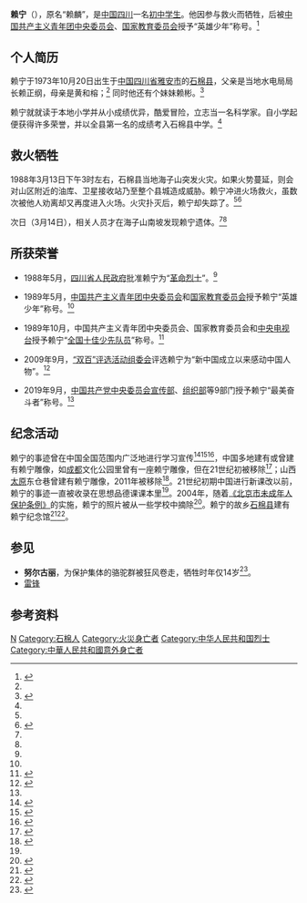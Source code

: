 {{Infobox person
| name                      = 赖宁
| image                     = File:Lai Ning.jpg
| image_size                = 200px
| birth_name                = 赖麟<ref name="Sun">{{cite book |author1=孙云晓 |title=英雄少年赖宁 |date=1989 |publisher=四川少年儿童出版社 |isbn=9787536505032 |url=http://www.wakbook.com/Article/1x0002000005/163220x48101/STANZA_1.html |accessdate=2021-04-24 |quote=赖宁刚出生时，爸爸妈妈怀着深厚的期望，给宝贝儿子取名赖麟。……为了讨个吉利，爸爸妈妈将其名字改为赖宁，盼望儿子从此健康安宁。 |archive-date=2021-04-24 |archive-url=https://web.archive.org/web/20210424143558/http://www.wakbook.com/Article/1x0002000005/163220x48101/STANZA_1.html |dead-url=no }}</ref>
| birth_date                = {{Birth date|1973|10|20}}
| birth_place               = [[中国|中国]][[四川省|四川省]][[雅安市|雅安市]][[石棉县|石棉县]]
| disappeared_date          = {{disappeared date and age|1988|03|13|1973|10|20}}
| disappeared_place         = 中国四川省雅安市石棉县海子山
| body_discovered           = 中国四川省雅安市<br />石棉县海子山南坡
| resting_place             = 四川省石棉县烈士陵园<ref>{{cite web |title=石棉县退役军人事务局、石棉县中学组织学生开展赖宁纪念日活动 |url=http://www.shimian.gov.cn/gongkai/show/20210311095209-24330-00-000.html |website=石棉县人民政府网站 |publisher=石棉县退役军人事务局 |accessdate=2021-04-24 |archive-date=2021-04-24 |archive-url=https://web.archive.org/web/20210424143558/http://www.shimian.gov.cn/gongkai/show/20210311095209-24330-00-000.html |dead-url=no }}</ref>
| resting_place_coordinates = {{coord|29.2365396|102.3538039|type:landmark_region:CN|display=inline}}
| nationality               = {{PRC}}
| alma_mater                = 四川省雅安市石棉县中学
| occupation                = [[学生|学生]]
| parents                   = 赖正纲（父）<br />黄和榕（母）
| relatives                 = 赖彬（妹）
}}

'''赖宁'''（{{bd|1973年|10月20日|1988年|3月13日|catIdx=赖}}），原名“赖麟”，是[[中国|中国]][[四川|四川]]一名[[初中|初中]][[学生|学生]]。他因参与救火而牺牲，后被[[中国共产主义青年团中央委员会|中国共产主义青年团中央委员会]]、[[中华人民共和国教育部|国家教育委员会]]授予“英雄少年”称号。<ref name="xinhuashe">{{cite web |author1=康锦谦 |title=少年英雄：赖宁 |url=http://www.xinhuanet.com/politics/2019-09/25/c_1125040114.htm |website=[[新华网|新华网]] |publisher=[[新华社|新华社]] |accessdate=2021-04-24 |archive-date=2021-04-24 |archive-url=https://web.archive.org/web/20210424143556/http://www.xinhuanet.com/politics/2019-09/25/c_1125040114.htm |dead-url=no }}</ref>

== 个人简历 ==
赖宁于1973年10月20日出生于[[中国|中国]][[四川省|四川省]][[雅安市|雅安市]]的[[石棉县|石棉县]]，父亲是当地水电局局长赖正纲，母亲是黄和榕；<ref name="Sun" /> 同时他还有个妹妹赖彬。<ref>{{cite web |author1=张寒 |author2=张瑜 |title=如果赖宁还活着 |url=http://news.sina.com.cn/c/2008-11-16/103016663428.shtml |website=[[新浪网|新浪网]] |publisher=[[新京报|新京报]] |accessdate=2021-04-24 |archive-date=2021-04-25 |archive-url=https://web.archive.org/web/20210425141937/http://news.sina.com.cn/c/2008-11-16/103016663428.shtml |dead-url=no }}</ref>

赖宁就就读于本地小学并从小成绩优异，酷爱冒险，立志当一名科学家。自小学起便获得许多荣誉，并以全县第一名的成绩考入石棉县中学。<ref name="xinhuashe" />

== 救火牺牲 ==
1988年3月13日下午3时左右，石棉县当地海子山突发火灾。如果火势蔓延，则会对山区附近的油库、卫星接收站乃至整个县城造成威胁。赖宁冲进火场救火，虽数次被他人劝离却又再度进入火场。火灾扑灭后，赖宁却失踪了。<ref name="xinhuashe" /><ref name="li">{{cite web |author1=李晓东 |author2=周洪双 |title=赖宁：奋不顾身的救火英雄 |url=https://epaper.gmw.cn/gmrb/html/2019-10/18/nw.D110000gmrb_20191018_4-03.htm |publisher=[[光明日报|光明日报]] |accessdate=2021-04-24 |archive-date=2021-04-24 |archive-url=https://web.archive.org/web/20210424215909/https://epaper.gmw.cn/gmrb/html/2019-10/18/nw.D110000gmrb_20191018_4-03.htm |dead-url=no }}</ref>

次日（3月14日），相关人员才在海子山南坡发现赖宁遗体。<ref name="xinhuashe" /><ref name="li" />

== 所获荣誉 ==
* 1988年5月，[[四川省人民政府|四川省人民政府]]批准赖宁为“[[革命烈士|革命烈士]]”。<ref name="xinhuashe" />

* 1989年5月，[[中国共产主义青年团中央委员会|中国共产主义青年团中央委员会]]和[[中华人民共和国教育部|国家教育委员会]]授予赖宁“英雄少年”称号。<ref name="xinhuashe" />

* 1989年10月，中国共产主义青年团中央委员会、国家教育委员会和[[中国中央电视台|中央电视台]]授予赖宁“[[中国少年先锋队|全国十佳少先队员]]”称号。<ref>{{cite web |author1=吴丹 |title=传承和发扬赖宁精神 培育时代新人 |url=https://news.beiww.com/yayw1763/201910/t20191018_851990.html |website=北纬网 |publisher=雅安日报 |accessdate=2021-04-24 |archive-date=2021-04-24 |archive-url=https://web.archive.org/web/20210424150045/https://news.beiww.com/yayw1763/201910/t20191018_851990.html |dead-url=no }}</ref>

* 2009年9月，[[全国“双百”评选|“双百”评选活动组委会]]评选赖宁为“新中国成立以来感动中国人物”。<ref>{{cite web |author1=全国“双百”评选活动组委会 |title=全国"双百"评选活动组委会公布"双百"获评名单 |url=http://www.gov.cn/jrzg/2009-09/10/content_1414386.htm |website=[[中国政府网|中国政府网]] |publisher=[[新华社|新华社]] |accessdate=2021-04-24 |archive-date=2021-04-25 |archive-url=https://web.archive.org/web/20210425084834/http://www.gov.cn/jrzg/2009-09/10/content_1414386.htm |dead-url=no }}</ref>

* 2019年9月，[[中国共产党中央委员会宣传部|中国共产党中央委员会宣传部]]、[[中国共产党中央委员会组织部|组织部]]等9部门授予赖宁“最美奋斗者”称号。<ref name="li" />

== 纪念活动 ==
赖宁的事迹曾在中国全国范围内广泛地进行学习宣传<ref>{{Cite web |title=国家教委 林业部关于严禁中小学生参加扑救山林火灾的紧急通知 - 中国知网 |url=https://chn.oversea.cnki.net/KCMS/detail/detail.aspx?dbcode=CJFD&dbname=CJFDN7904&filename=HXZB199412014&uniplatform=OVERSEAS_CHS&v=CkACZojuIOuXcS-G9ToNA81viBBYMHyvWt-Olg2m2C-1pQRpqSPlggyEoxKdaY1T |website=chn.oversea.cnki.net |access-date=2022-06-22}}</ref><ref>{{Cite web |title=“学雷锋、学赖宁”活动 - 中国知网 |url=https://chn.oversea.cnki.net/KCMS/detail/detail.aspx?dbcode=CYFD&dbname=CYFD201101&filename=N2011090006000536&uniplatform=OVERSEAS_CHS&v=jDUcZz5PVsFupT2UyJN-Mfxht5TVd_bIxEpMrpl7WorZVtAhfjcDapsyoJ5mw9KWG4UNdJyUIFo= |website=chn.oversea.cnki.net |access-date=2022-06-22}}</ref><ref>{{Cite web |title=开展学雷锋、学赖宁活动 - 中国知网 |url=https://chn.oversea.cnki.net/KCMS/detail/detail.aspx?dbcode=CYFD&dbname=CYFD200701&filename=N2006030031000554&uniplatform=OVERSEAS_CHS&v=Iq1mnPCMRv6uE5ocvNbxNdVflj2mVrPEma6cbkqmR3ofvogxI5Y_XaAf-a9BkwAxI0yssU-UNBU= |website=chn.oversea.cnki.net |access-date=2022-06-22}}</ref>，中国多地建有或曾建有赖宁雕像，如[[成都市|成都]]文化公园里曾有一座赖宁雕像，但在21世纪初被移除<ref name=":0">{{Cite web |title=英雄少年退出教材近10年 赖宁雕像5年前已搬离-搜狐教育 |url=https://learning.sohu.com/20110817/n316575282.shtml |website=learning.sohu.com |access-date=2022-06-22}}</ref>；山西[[太原市|太原]]东仓巷曾建有赖宁雕像，2011年被移除<ref>{{Cite web |title=“消失”的赖宁雕像 - 中国知网 |url=https://chn.oversea.cnki.net/KCMS/detail/detail.aspx?dbcode=CJFD&dbname=CJFD2011&filename=LYCY201108023&uniplatform=OVERSEAS_CHS&v=ioAbwOFDRoSB4ZigPZtwIxnEblhAl2UT0JsYnbc84bbX3vbrLGdScKXqPqxpbE8w |website=chn.oversea.cnki.net |access-date=2022-06-22}}</ref>。21世纪初期中国进行新课改以前，赖宁的事迹一直被收录在思想品德课课本里<ref name=":0" />。2004年，随着[[s:北京市未成年人保护条例|《北京市未成年人保护条例》]]的实施，赖宁的照片被从一些学校中摘除<ref>{{Cite web |title=保护孩子是否一定摘下赖宁照片 - 中国知网 |url=https://chn.oversea.cnki.net/KCMS/detail/detail.aspx?dbcode=CCND&dbname=CCNDLAST2012&filename=CJYB20040111ZZ16&uniplatform=OVERSEAS_CHS&v=erRLrABY4zspvdjpfSX6fh7zwWFt5aVddZgz70c4jzaxx3MUH-2WuapwGujiAKxfDg-wCqHethA= |website=chn.oversea.cnki.net |access-date=2022-06-22}}</ref>。赖宁的故乡[[石棉县|石棉县]]建有赖宁纪念馆<ref>{{Cite web |title=少年英雄：赖宁-新华网 |url=http://www.xinhuanet.com/politics/2019-09/25/c_1125040114.htm |website=www.xinhuanet.com |access-date=2022-06-21}}</ref><ref>{{Cite web |title=赖宁：少年英雄 上山扑火（为了民族复兴·英雄烈士谱）--时政--人民网 |url=http://politics.people.com.cn/n1/2019/1127/c1001-31475998.html |website=politics.people.com.cn |access-date=2022-06-21}}</ref>。

== 参见 ==
* '''努尔古丽'''，为保护集体的骆驼群被狂风卷走，牺牲时年仅14岁<ref>{{Cite web |title=新疆木垒县庆60周年“草原小英雄”努尔古丽雕像揭幕(图)_央广网 |url=http://xj.cnr.cn/2014xjfw/2014xjfwjzkxj/201407/t20140725_516040844.shtml |website=xj.cnr.cn |access-date=2022-06-22}}</ref>。
* [[雷锋|雷锋]]

== 参考资料 ==
{{ReflistH}}
{{Reflist|2}}
{{ReflistF}}

{{Portal bar|中国|四川|人物}}
{{Authority control}}
{{DEFAULTSORT:Lai, Ning}}

[[Category:赖姓|N]]
[[Category:石棉人|Category:石棉人]]
[[Category:火災身亡者|Category:火災身亡者]]
[[Category:中华人民共和国烈士|Category:中华人民共和国烈士]]
[[Category:中華人民共和國意外身亡者|Category:中華人民共和國意外身亡者]]